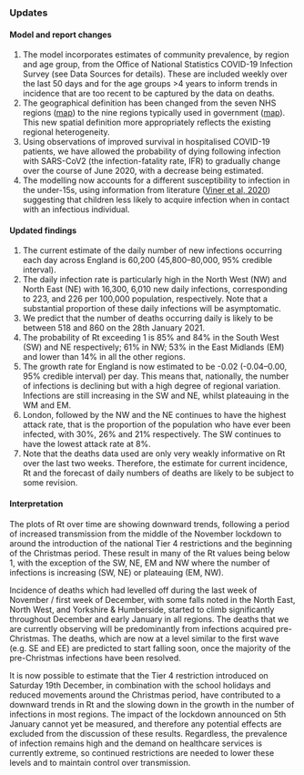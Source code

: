 ### Updates

#### Model and report changes

1. The model incorporates estimates of community prevalence, by region and age group, from the Office of National Statistics COVID-19 Infection Survey (see Data Sources for details). These are included weekly over the last 50 days and for the age groups >4 years to inform trends in incidence that are too recent to be captured by the data on deaths.
1. The geographical definition has been changed from the seven NHS regions ([map](https://www.arcgis.com/sharing/rest/content/items/e4dd34a2d07b43088e17ed73e1bd3357/data)) to the nine regions typically used in government ([map](https://www.arcgis.com/sharing/rest/content/items/738566d958834b70a809dc72a154eaf9/data)). This new spatial definition more appropriately reflects the existing regional heterogeneity.
2. Using observations of improved survival in hospitalised COVID-19 patients, we have allowed the probability of dying following infection with SARS-CoV2 (the infection-fatality rate, IFR) to gradually change over the course of June 2020, with a decrease being estimated.
1. The modelling now accounts for a different susceptibility to infection in the under-15s, using information from literature ([Viner et al, 2020](https://jamanetwork.com/journals/jamapediatrics/fullarticle/2771181)) suggesting that children less likely to acquire infection when in contact with an infectious individual.



#### Updated findings

1. The current estimate of the daily number of new infections occurring each day across England is 60,200 (45,800--80,000, 95% credible interval).
2. The daily infection rate is particularly high in the North West (NW) and North East (NE) with 16,300, 6,010 new daily infections, corresponding to 223, and 226 per 100,000 population, respectively. Note that a substantial proportion of these daily infections will be asymptomatic.
3. We predict that the number of deaths occurring daily is likely to be between 518 and 860 on the 28th January 2021. 
4. The probability of Rt exceeding 1 is 85% and 84% in the South West (SW) and NE respectively; 61% in NW;  53% in the East Midlands (EM) and lower than 14% in all the other regions.
5. The growth rate for England is now estimated to be -0.02 (-0.04--0.00, 95% credible interval) per day. This means that, nationally, the number of infections is declining but with a high degree of regional variation. Infections are still increasing in the SW and NE, whilst plateauing in the WM and EM.
6. London, followed by the NW and the NE continues to have the highest attack rate, that is the proportion of the population who have ever been infected, with 30%, 26% and 21% respectively. The SW continues to have the lowest attack rate at 8%.
7. Note that the deaths data used are only very weakly informative on Rt over the last two weeks. Therefore, the estimate for current incidence, Rt and the forecast of daily numbers of deaths are likely to be subject to some revision.


#### Interpretation

The plots of Rt over time are showing downward trends, following a period of increased transmission from the middle of the November lockdown to around the introduction of the national Tier 4 restrictions and the beginning of the Christmas period. These result in many of the Rt values being below 1, with the exception of the SW, NE, EM and NW where the number of infections is increasing (SW, NE) or plateauing (EM, NW).

Incidence of deaths which had levelled off during the last week of November / first week of December, with some falls noted in the North East, North West, and Yorkshire & Humberside, started to climb significantly throughout December and early January in all regions. The deaths that we are currently observing will be predominantly from infections acquired pre-Christmas. The deaths, which are now at a level similar to the first wave (e.g. SE and EE) are predicted to start falling soon, once the majority of the pre-Christmas infections have been resolved.

It is now possible to estimate that the Tier 4 restriction introduced on Saturday 19th December, in combination with the school holidays and reduced movements around the Christmas period, have contributed to a downward trends in Rt and the slowing down in the growth in the number of infections in most regions. The impact of the lockdown announced on 5th January cannot yet be measured, and therefore any potential effects are excluded from the discussion of these results. Regardless, the prevalence of infection remains high and the demand on healthcare services is currently extreme, so continued restrictions are needed to lower these levels and to maintain control over transmission.



